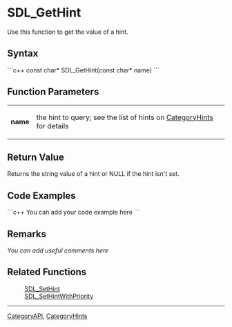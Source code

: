 <!-- pragma section-numbers off -->
<!-- pragma camelcase off -->

= SDL_GetHint =
Use this function to get the value of a hint.


== Syntax ==
```c++
const char* SDL_GetHint(const char* name)
```

== Function Parameters ==
{|
|'''name'''
|the hint to query; see the list of hints on [[CategoryHints#Hints|CategoryHints]] for details
|}

== Return Value ==
Returns the string value of a hint or NULL if the hint isn't set.

== Code Examples ==
```c++
You can add your code example here
```

== Remarks ==
''You can add useful comments here''

== Related Functions ==
:[[SDL_SetHint]]
:[[SDL_SetHintWithPriority]]

----
[[CategoryAPI]], [[CategoryHints]]
